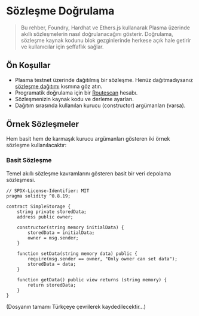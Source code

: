 # Sözleşme Doğrulama

> Bu rehber, Foundry, Hardhat ve Ethers.js kullanarak Plasma üzerinde akıllı sözleşmelerin nasıl doğrulanacağını gösterir. Doğrulama, sözleşme kaynak kodunu blok gezginlerinde herkese açık hale getirir ve kullanıcılar için şeffaflık sağlar.

## Ön Koşullar

* Plasma testnet üzerinde dağıtılmış bir sözleşme. Henüz dağıtmadıysanız [sözleşme dağıtımı](./deploy-a-contract.md) kısmına göz atın.
* Programatik doğrulama için bir [Routescan](https://routescan.io/) hesabı.
* Sözleşmenizin kaynak kodu ve derleme ayarları.
* Dağıtım sırasında kullanılan kurucu (constructor) argümanları (varsa).

## Örnek Sözleşmeler

Hem basit hem de karmaşık kurucu argümanları gösteren iki örnek sözleşme kullanılacaktır:

### Basit Sözleşme

Temel akıllı sözleşme kavramlarını gösteren basit bir veri depolama sözleşmesi.

```solidity
// SPDX-License-Identifier: MIT
pragma solidity ^0.8.19;

contract SimpleStorage {
    string private storedData;
    address public owner;

    constructor(string memory initialData) {
        storedData = initialData;
        owner = msg.sender;
    }

    function setData(string memory data) public {
        require(msg.sender == owner, "Only owner can set data");
        storedData = data;
    }

    function getData() public view returns (string memory) {
        return storedData;
    }
}
```

(Dosyanın tamamı Türkçeye çevrilerek kaydedilecektir...)
